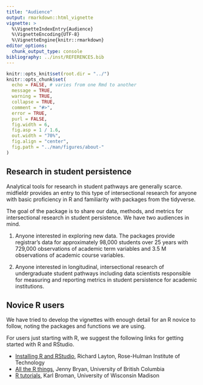 ```yaml
---
title: "Audience"
output: rmarkdown::html_vignette
vignette: >
  %\VignetteIndexEntry{Audience}
  %\VignetteEncoding{UTF-8}
  %\VignetteEngine{knitr::rmarkdown}
editor_options: 
  chunk_output_type: console
bibliography: ../inst/REFERENCES.bib
---
```


```r
knitr::opts_knit$set(root.dir = "../")
knitr::opts_chunk$set(
  echo = FALSE, # varies from one Rmd to another
  message = TRUE,
  warning = TRUE,
  collapse = TRUE,
  comment = "#>",
  error = TRUE,
  purl = FALSE,
  fig.width = 6,
  fig.asp = 1 / 1.6,
  out.width = "70%",
  fig.align = "center",
  fig.path = "../man/figures/about-"
)
```


## Research in student persistence

Analytical tools for research in student pathways are generally scarce. midfieldr provides an entry to this type of intersectional research for anyone with basic proficiency in R and familiarity with packages from the tidyverse. 

The goal of the package is to share our data, methods, and metrics for intersectional research in student persistence. We have two audiences in mind. 

1. Anyone interested in exploring new data. The packages provide registrar's data for approximately 98,000 students over 25 years with 729,000 observations of academic term variables and 3.5 M observations of academic course variables.

2. Anyone interested in longitudinal, intersectional research of undergraduate student pathways including data scientists responsible for measuring and reporting metrics in student persistence for academic institutions. 

## Novice R users 

We have tried to develop the vignettes with enough detail for an R novice to follow, noting the packages and functions we are using.  

For users just starting with R, we suggest the following links for getting started with R and RStudio. 

- [Installing R and RStudio](https://github.com/DSR-RHIT/install-R-and-RStudio), Richard Layton, Rose-Hulman Institute of Technology  
- [All the R things](http://stat545.com/topics.html), Jenny Bryan, University of British Columbia   
- [R tutorials](http://kbroman.org/pages/tutorials.html), Karl Broman, University of Wisconsin Madison 



